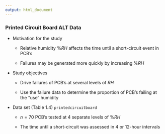 ```yaml
---
output: html_document
---
```


### Printed Circuit Board ALT Data

- Motivation for the study

    - Relative humidity $\%RH$ affects the time until a short-circuit event in PCB's

    - Failures may be generated more quickly by increasing $\%RH$ 

- Study objectives

    - Drive failures of PCB's at several levels of $RH$
    
    - Use the failure data to determine the proportion of PCB's failing at the "use" humidity

- Data set (Table 1.4) `printedcircuitboard`

    - $n = 70$ PCB's tested at $4$ separate levels of $\%RH$ 

    - The time until a short-circuit was assessed in $4$ or $12$-hour intervals
